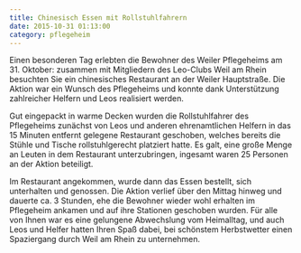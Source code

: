 ```yaml
---
title: Chinesisch Essen mit Rollstuhlfahrern
date: 2015-10-31 01:13:00
category: pflegeheim
---
```


Einen besonderen Tag erlebten die Bewohner des Weiler Pflegeheims am 31. Oktober: zusammen mit Mitgliedern des Leo-Clubs Weil am Rhein besuchten Sie ein chinesisches Restaurant an der Weiler Hauptstraße. Die Aktion war ein Wunsch des Pflegeheims und konnte dank Unterstützung zahlreicher Helfern und Leos realisiert werden.

Gut eingepackt in warme Decken wurden die Rollstuhlfahrer des Pflegeheims zunächst von Leos und anderen ehrenamtlichen Helfern in das 15 Minuten entfernt gelegene Restaurant geschoben, welches bereits die Stühle und Tische rollstuhlgerecht platziert hatte. Es galt, eine große Menge an Leuten in dem Restaurant unterzubringen, ingesamt waren 25 Personen an der Aktion beteiligt.

Im Restaurant angekommen, wurde dann das Essen bestellt, sich unterhalten und genossen. Die Aktion verlief über den Mittag hinweg und dauerte ca. 3 Stunden, ehe die Bewohner wieder wohl erhalten im Pflegeheim ankamen und auf ihre Stationen geschoben wurden. Für alle von Ihnen war es eine gelungene Abwechslung vom Heimalltag, und auch Leos und Helfer hatten Ihren Spaß dabei, bei schönstem Herbstwetter einen Spaziergang durch Weil am Rhein zu unternehmen.
